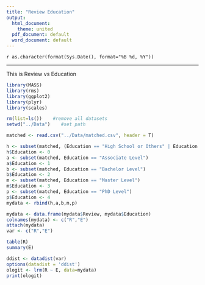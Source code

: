 ```yaml
---
title: "Review Education"
output:
  html_document:
    theme: united
  pdf_document: default
  word_document: default
---
```

`r as.character(format(Sys.Date(), format="%B %d, %Y"))`

------
This is Review vs Education

```r
library(MASS)
library(rms)
library(ggplot2)
library(plyr)
library(scales)

rm(list=ls())    #remove all datasets
setwd("../Data")    #set path

matched <- read.csv("../Data/matched.csv", header = T)

h <- subset(matched, (Education == "High School or Others" | Education == ""))
h$Education <- 0
a <- subset(matched, Education == "Associate Level")
a$Education <- 1
b <- subset(matched, Education == "Bachelor Level")
b$Education <- 2
m <- subset(matched, Education == "Master Level")
m$Education <- 3
p <- subset(matched, Education == "PhD Level")
p$Education <- 4
mydata <- rbind(h,a,b,m,p)

mydata <- data.frame(mydata$Review, mydata$Education)
colnames(mydata) <- c("R","E")
attach(mydata)
var <- c("R","E")

table(R)
summary(E)

ddist <- datadist(var)
options(datadist = 'ddist')
ologit <- lrm(R ~ E, data=mydata)
print(ologit)

```



